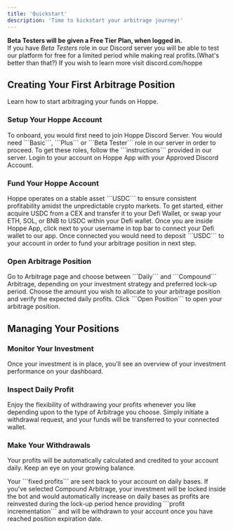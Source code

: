 ```yaml
---
title: 'Quickstart'
description: 'Time to kickstart your arbitrage journey!'
---
```


<Tip> **Beta Testers will be given a Free Tier Plan, when logged in.** <br/> If you have _Beta Testers_ role in our Discord server you will be able to test our platform for free for a limited period while making real profits.(What's better than that?) If you wish to learn more visit discord.com/hoppe </Tip>

## Creating Your First Arbitrage Position

Learn how to start arbitraging your funds on Hoppe.

### Setup Your Hoppe Account

<AccordionGroup>
  <Accordion icon="rocket" title="Get Hoppe Subscription">
    To onboard, you would first need to join Hoppe Discord Server.
    You would need ```Basic```, ```Plus``` or ```Beta Tester``` role in our server in order to proceed. To get these roles, follow the
    ```instructions``` provided in our server.
  </Accordion>
  <Accordion icon="rectangle-terminal" title="Login To Hoppe App">
    Login to your account on Hoppe App with your Approved Discord Account.
  </Accordion>
</AccordionGroup>

### Fund Your Hoppe Account

<AccordionGroup>

<Accordion icon="coins" title="Purchase USDC ">
  Hoppe operates on a stable asset ```USDC``` to ensure consistent profitability amidst the unpredictable crypto markets. To get started, either acquire USDC from a CEX and transfer it to your Defi Wallet, or swap your ETH, SOL, or BNB to USDC within your Defi wallet.
</Accordion>
<Accordion icon="rocket" title="Transfer USDC to Hoppe Account">
Once you are inside Hoppe App, click next to your username in top bar to connect your Defi wallet to our app. Once connected you would need to deposit ```USDC``` to your account in order to fund your arbitrage position in next step.
</Accordion>

</AccordionGroup>

### Open Arbitrage Position

<AccordionGroup>

<Accordion icon="coins" title="Select Arbitrage Type">
  Go to Arbitrage page and choose between ```Daily``` and ```Compound``` Arbitrage, depending on your investment strategy and preferred lock-up period.
</Accordion>
<Accordion icon="rocket" title="Make Your Investment">
Choose the amount you wish to allocate to your arbitrage position and verify the expected daily profits. Click ```Open Position``` to open your arbitrage position.
</Accordion>

</AccordionGroup>


## Managing Your Positions

### Monitor Your Investment

Once your investment is in place, you'll see an overview of your investment performance on your dashboard.

### Inspect Daily Profit

Enjoy the flexibility of withdrawing your profits whenever you like depending upon to the type of Arbitrage you choose. Simply initiate a withdrawal request, and your funds will be transferred to your connected wallet.

### Make Your Withdrawals

Your profits will be automatically calculated and credited to your account daily. Keep an eye on your growing balance.

<AccordionGroup>

<Accordion icon="coins" title="Basic Arbitrage">
Your ```fixed profits``` are sent back to your account on daily bases.
</Accordion>
<Accordion icon="rocket" title="Compound Arbitrage">
If you've selected Compound Arbitrage, your investment will be locked inside the bot and would automatically increase on daily bases as profits are reinvested during the lock-up period hence providing ```profit incrementation``` and will be withdrawn to your account once you have reached position expiration date.
</Accordion>

</AccordionGroup>
